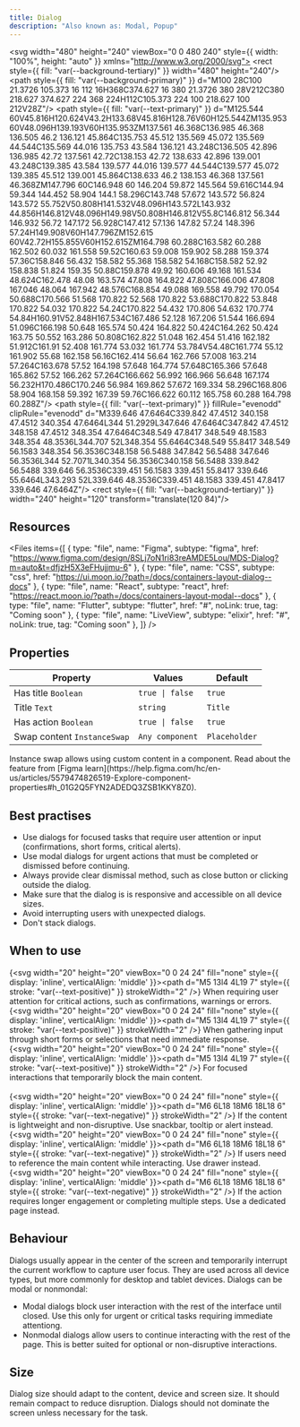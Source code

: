 ```yaml
---
title: Dialog
description: "Also known as: Modal, Popup"
---
```


<svg width="480" height="240" viewBox="0 0 480 240" style={{ width: "100%", height: "auto" }} xmlns="http://www.w3.org/2000/svg">
<rect style={{ fill: "var(--background-tertiary)" }} width="480" height="240"/>
<path style={{ fill: "var(--background-primary)" }} d="M100 28C100 21.3726 105.373 16 112 16H368C374.627 16 380 21.3726 380 28V212C380 218.627 374.627 224 368 224H112C105.373 224 100 218.627 100 212V28Z"/>
<path style={{ fill: "var(--text-primary)" }} d="M125.544 60V45.816H120.624V43.2H133.68V45.816H128.76V60H125.544ZM135.953 60V48.096H139.193V60H135.953ZM137.561 46.368C136.985 46.368 136.505 46.2 136.121 45.864C135.753 45.512 135.569 45.072 135.569 44.544C135.569 44.016 135.753 43.584 136.121 43.248C136.505 42.896 136.985 42.72 137.561 42.72C138.153 42.72 138.633 42.896 139.001 43.248C139.385 43.584 139.577 44.016 139.577 44.544C139.577 45.072 139.385 45.512 139.001 45.864C138.633 46.2 138.153 46.368 137.561 46.368ZM147.796 60C146.948 60 146.204 59.872 145.564 59.616C144.94 59.344 144.452 58.904 144.1 58.296C143.748 57.672 143.572 56.824 143.572 55.752V50.808H141.532V48.096H143.572L143.932 44.856H146.812V48.096H149.98V50.808H146.812V55.8C146.812 56.344 146.932 56.72 147.172 56.928C147.412 57.136 147.82 57.24 148.396 57.24H149.908V60H147.796ZM152.615 60V42.72H155.855V60H152.615ZM164.798 60.288C163.582 60.288 162.502 60.032 161.558 59.52C160.63 59.008 159.902 58.288 159.374 57.36C158.846 56.432 158.582 55.368 158.582 54.168C158.582 52.92 158.838 51.824 159.35 50.88C159.878 49.92 160.606 49.168 161.534 48.624C162.478 48.08 163.574 47.808 164.822 47.808C166.006 47.808 167.046 48.064 167.942 48.576C168.854 49.088 169.558 49.792 170.054 50.688C170.566 51.568 170.822 52.568 170.822 53.688C170.822 53.848 170.822 54.032 170.822 54.24C170.822 54.432 170.806 54.632 170.774 54.84H160.91V52.848H167.534C167.486 52.128 167.206 51.544 166.694 51.096C166.198 50.648 165.574 50.424 164.822 50.424C164.262 50.424 163.75 50.552 163.286 50.808C162.822 51.048 162.454 51.416 162.182 51.912C161.91 52.408 161.774 53.032 161.774 53.784V54.48C161.774 55.12 161.902 55.68 162.158 56.16C162.414 56.64 162.766 57.008 163.214 57.264C163.678 57.52 164.198 57.648 164.774 57.648C165.366 57.648 165.862 57.52 166.262 57.264C166.662 56.992 166.966 56.648 167.174 56.232H170.486C170.246 56.984 169.862 57.672 169.334 58.296C168.806 58.904 168.158 59.392 167.39 59.76C166.622 60.112 165.758 60.288 164.798 60.288Z"/>
<path style={{ fill: "var(--text-primary)" }} fillRule="evenodd" clipRule="evenodd" d="M339.646 47.6464C339.842 47.4512 340.158 47.4512 340.354 47.6464L344 51.2929L347.646 47.6464C347.842 47.4512 348.158 47.4512 348.354 47.6464C348.549 47.8417 348.549 48.1583 348.354 48.3536L344.707 52L348.354 55.6464C348.549 55.8417 348.549 56.1583 348.354 56.3536C348.158 56.5488 347.842 56.5488 347.646 56.3536L344 52.7071L340.354 56.3536C340.158 56.5488 339.842 56.5488 339.646 56.3536C339.451 56.1583 339.451 55.8417 339.646 55.6464L343.293 52L339.646 48.3536C339.451 48.1583 339.451 47.8417 339.646 47.6464Z"/>
<rect style={{ fill: "var(--background-tertiary)" }} width="240" height="120" transform="translate(120 84)"/>
</svg>


## Resources

<Files
  items={[
    {
      type: "file",
      name: "Figma",
      subtype: "figma",
      href: "https://www.figma.com/design/8SLj7oN1ri83reAMDE5Lou/MDS-Dialog?m=auto&t=dfjzH5X3eFHujjmu-6"
    },
    {
      type: "file",
      name: "CSS",
      subtype: "css",
      href: "https://ui.moon.io/?path=/docs/containers-layout-dialog--docs"
    },
    {
      type: "file",
      name: "React",
      subtype: "react",
      href: "https://react.moon.io/?path=/docs/containers-layout-modal--docs"
    },
    {
      type: "file",
      name: "Flutter",
      subtype: "flutter",
      href: "#",
      noLink: true,
      tag: "Coming soon"
    },
    {
      type: "file",
      name: "LiveView",
      subtype: "elixir",
      href: "#",
      noLink: true,
      tag: "Coming soon"
    },
  ]}
/>

## Properties

| **Property**                        | **Values**                                   | **Default**
|-----------------------------------  |----------------------------------------------| -----------------------------------------------
| Has title `Boolean`                 | `true \| false`                              | `true`
| Title `Text`                        | `string`                                     | `Title`
| Has action `Boolean`                | `true \| false`                              | `true`
| Swap content  `InstanceSwap`        | `Any component`                               | `Placeholder`

<Note type="info" title="Note">
    Instance swap allows using custom content in a component. Read about the feature from [Figma learn](https://help.figma.com/hc/en-us/articles/5579474826519-Explore-component-properties#h_01G2Q5FYN2ADEDQ3ZSB1KKY8Z0).
</Note>

## Best practises

- Use dialogs for focused tasks that require user attention or input (confirmations, short forms, critical alerts).
- Use modal dialogs for urgent actions that must be completed or dismissed before continuing.
- Always provide clear dismissal method, such as close button or clicking outside the dialog.
- Make sure that the dialog is is responsive and accessible on all device sizes.
- Avoid interrupting users with unexpected dialogs.
- Don't stack dialogs.

## When to use

{<svg width="20" height="20" viewBox="0 0 24 24" fill="none" style={{ display: 'inline', verticalAlign: 'middle' }}><path d="M5 13l4 4L19 7" style={{ stroke: "var(--text-positive)" }} strokeWidth="2" /></svg>} When requiring user attention for critical actions, such as confirmations, warnings or errors. <br/>
{<svg width="20" height="20" viewBox="0 0 24 24" fill="none" style={{ display: 'inline', verticalAlign: 'middle' }}><path d="M5 13l4 4L19 7" style={{ stroke: "var(--text-positive)" }} strokeWidth="2" /></svg>} When gathering input through short forms or selections that need immediate response. <br/>
{<svg width="20" height="20" viewBox="0 0 24 24" fill="none" style={{ display: 'inline', verticalAlign: 'middle' }}><path d="M5 13l4 4L19 7" style={{ stroke: "var(--text-positive)" }} strokeWidth="2" /></svg>} For focused interactions that temporarily block the main content. <br/><br/>
{<svg width="20" height="20" viewBox="0 0 24 24" fill="none" style={{ display: 'inline', verticalAlign: 'middle' }}><path d="M6 6L18 18M6 18L18 6" style={{ stroke: "var(--text-negative)" }} strokeWidth="2" /></svg>} If the content is lightweight and non-disruptive. Use snackbar, tooltip or alert instead. <br/>
{<svg width="20" height="20" viewBox="0 0 24 24" fill="none" style={{ display: 'inline', verticalAlign: 'middle' }}><path d="M6 6L18 18M6 18L18 6" style={{ stroke: "var(--text-negative)" }} strokeWidth="2" /></svg>} If users need to reference the main content while interacting. Use drawer instead. <br/>
{<svg width="20" height="20" viewBox="0 0 24 24" fill="none" style={{ display: 'inline', verticalAlign: 'middle' }}><path d="M6 6L18 18M6 18L18 6" style={{ stroke: "var(--text-negative)" }} strokeWidth="2" /></svg>} If the action requires longer engagement or completing multiple steps. Use a dedicated page instead. <br/>

## Behaviour

Dialogs usually appear in the center of the screen and temporarily interrupt the current workflow to capture user focus. They are used across all device types, but more commonly for desktop and tablet devices.
Dialogs can be modal or nonmondal:

- Modal dialogs block user interaction with the rest of the interface until closed. Use this only for urgent or critical tasks requiring immediate attentiong.
- Nonmodal dialogs allow users to continue interacting with the rest of the page. This is better suited for optional or non-disruptive interactions.

## Size

Dialog size should adapt to the content, device and screen size. It should remain compact to reduce disruption. Dialogs should not dominate the screen unless necessary for the task.
